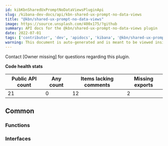 ```yaml
---
id: kibKbnSharedUxPromptNoDataViewsPluginApi
slug: /kibana-dev-docs/api/kbn-shared-ux-prompt-no-data-views
title: "@kbn/shared-ux-prompt-no-data-views"
image: https://source.unsplash.com/400x175/?github
summary: API docs for the @kbn/shared-ux-prompt-no-data-views plugin
date: 2022-07-01
tags: ['contributor', 'dev', 'apidocs', 'kibana', '@kbn/shared-ux-prompt-no-data-views']
warning: This document is auto-generated and is meant to be viewed inside our experimental, new docs system. Reach out in #docs-engineering for more info.
---
```




Contact [Owner missing] for questions regarding this plugin.

**Code health stats**

| Public API count  | Any count | Items lacking comments | Missing exports |
|-------------------|-----------|------------------------|-----------------|
| 21 | 0 | 12 | 2 |

## Common

### Functions
<DocDefinitionList data={kbnSharedUxPromptNoDataViewsObj.common.functions}/>

### Interfaces
<DocDefinitionList data={kbnSharedUxPromptNoDataViewsObj.common.interfaces}/>

